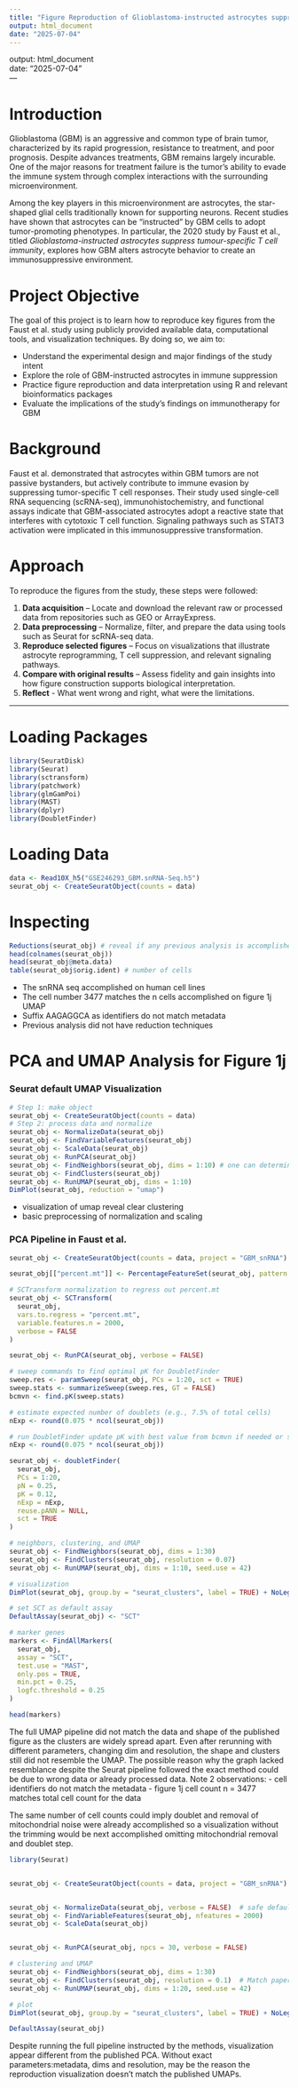 ```yaml
---
title: "Figure Reproduction of Glioblastoma-instructed astrocytes suppress tumour-specific T cell immunity by Faust et al."
output: html_document
date: "2025-07-04"
---
```

output: html_document  
date: "2025-07-04"  
---

# Introduction

Glioblastoma (GBM) is an aggressive and common type of brain tumor, characterized by its rapid progression, resistance to treatment, and poor prognosis. Despite advances treatments, GBM remains largely incurable. One of the major reasons for treatment failure is the tumor's ability to evade the immune system through complex interactions with the surrounding microenvironment.

Among the key players in this microenvironment are astrocytes, the star-shaped glial cells traditionally known for supporting neurons. Recent studies have shown that astrocytes can be "instructed" by GBM cells to adopt tumor-promoting phenotypes. In particular, the 2020 study by Faust et al., titled *Glioblastoma-instructed astrocytes suppress tumour-specific T cell immunity*, explores how GBM alters astrocyte behavior to create an immunosuppressive environment.

# Project Objective

The goal of this project is to learn how to reproduce key figures from the Faust et al. study using publicly provided available data, computational tools, and visualization techniques. By doing so, we aim to:

- Understand the experimental design and major findings of the study intent
- Explore the role of GBM-instructed astrocytes in immune suppression
- Practice figure reproduction and data interpretation using R and relevant bioinformatics packages 
- Evaluate the implications of the study's findings on immunotherapy for GBM

# Background

Faust et al. demonstrated that astrocytes within GBM tumors are not passive bystanders, but actively contribute to immune evasion by suppressing tumor-specific T cell responses. Their study used single-cell RNA sequencing (scRNA-seq), immunohistochemistry, and functional assays indicate that GBM-associated astrocytes adopt a reactive state that interferes with cytotoxic T cell function. Signaling pathways such as STAT3 activation were implicated in this immunosuppressive transformation.

# Approach

To reproduce the figures from the study, these steps were followed:

1. **Data acquisition** – Locate and download the relevant raw or processed data from repositories such as GEO or ArrayExpress.
2. **Data preprocessing** – Normalize, filter, and prepare the data using tools such as Seurat for scRNA-seq data.
3. **Reproduce selected figures** – Focus on visualizations that illustrate astrocyte reprogramming, T cell suppression, and relevant signaling pathways.
4. **Compare with original results** – Assess fidelity and gain insights into how figure construction supports biological interpretation.
5. **Reflect** - What went wrong and right, what were the limitations.

---


# Loading Packages

```r
library(SeuratDisk)
library(Seurat)
library(sctransform)
library(patchwork)
library(glmGamPoi)
library(MAST)
library(dplyr)
library(DoubletFinder)
```

# Loading Data
```r
data <- Read10X_h5("GSE246293_GBM.snRNA-Seq.h5")
seurat_obj <- CreateSeuratObject(counts = data)
```

# Inspecting 
```r
Reductions(seurat_obj) # reveal if any previous analysis is accomplished 
head(colnames(seurat_obj))
head(seurat_obj@meta.data)
table(seurat_obj$orig.ident) # number of cells

```
- The snRNA seq accomplished on human cell lines 
- The cell number 3477 matches the n cells accomplished on figure 1j UMAP
- Suffix AAGAGGCA as identifiers do not match metadata
- Previous analysis did not have reduction techniques

# PCA and UMAP Analysis for Figure 1j
### Seurat default UMAP Visualization
```r
# Step 1: make object
seurat_obj <- CreateSeuratObject(counts = data)
# Step 2: process data and normalize
seurat_obj <- NormalizeData(seurat_obj)
seurat_obj <- FindVariableFeatures(seurat_obj)
seurat_obj <- ScaleData(seurat_obj)
seurat_obj <- RunPCA(seurat_obj)
seurat_obj <- FindNeighbors(seurat_obj, dims = 1:10) # one can determine the algorithm to use on this line
seurat_obj <- FindClusters(seurat_obj)
seurat_obj <- RunUMAP(seurat_obj, dims = 1:10)
DimPlot(seurat_obj, reduction = "umap")
```

- visualization of umap reveal clear clustering 
- basic preprocessing of normalization and scaling

### PCA Pipeline in Faust et al.


```r

seurat_obj <- CreateSeuratObject(counts = data, project = "GBM_snRNA")

seurat_obj[["percent.mt"]] <- PercentageFeatureSet(seurat_obj, pattern = "^MT-")

# SCTransform normalization to regress out percent.mt
seurat_obj <- SCTransform(
  seurat_obj,
  vars.to.regress = "percent.mt",
  variable.features.n = 2000,
  verbose = FALSE
)

seurat_obj <- RunPCA(seurat_obj, verbose = FALSE)

# sweep commands to find optimal pK for DoubletFinder
sweep.res <- paramSweep(seurat_obj, PCs = 1:20, sct = TRUE)
sweep.stats <- summarizeSweep(sweep.res, GT = FALSE)
bcmvn <- find.pK(sweep.stats)

# estimate expected number of doublets (e.g., 7.5% of total cells)
nExp <- round(0.075 * ncol(seurat_obj))

# run DoubletFinder update pK with best value from bcmvn if needed or set to NULL if dataframe error appears
nExp <- round(0.075 * ncol(seurat_obj))

seurat_obj <- doubletFinder(
  seurat_obj,
  PCs = 1:20,
  pN = 0.25,
  pK = 0.12,
  nExp = nExp,
  reuse.pANN = NULL,
  sct = TRUE
)

# neighbors, clustering, and UMAP
seurat_obj <- FindNeighbors(seurat_obj, dims = 1:30)
seurat_obj <- FindClusters(seurat_obj, resolution = 0.07)
seurat_obj <- RunUMAP(seurat_obj, dims = 1:10, seed.use = 42)

# visualization
DimPlot(seurat_obj, group.by = "seurat_clusters", label = TRUE) + NoLegend()

# set SCT as default assay
DefaultAssay(seurat_obj) <- "SCT"

# marker genes
markers <- FindAllMarkers(
  seurat_obj,
  assay = "SCT",
  test.use = "MAST",
  only.pos = TRUE,
  min.pct = 0.25,
  logfc.threshold = 0.25
)

head(markers)
```
The full UMAP pipeline did not match the data and shape of the published figure as the clusters are widely spread apart. Even after rerunning with different parameters, changing dim and resolution, the shape and clusters still did not resemble the UMAP. The possible reason why the graph lacked resemblance despite the Seurat pipeline followed the exact method could be due to wrong data or already processed data. Note 2 observations:
- cell identifiers do not match the metadata
- figure 1j cell count n = 3477 matches total cell count for the data

The same number of cell counts could imply doublet and removal of mitochondrial noise were already accomplished so a visualization without the trimming would be next accomplished omitting mitochondrial removal and doublet step.

```r
library(Seurat)


seurat_obj <- CreateSeuratObject(counts = data, project = "GBM_snRNA")


seurat_obj <- NormalizeData(seurat_obj, verbose = FALSE)  # safe default
seurat_obj <- FindVariableFeatures(seurat_obj, nfeatures = 2000)
seurat_obj <- ScaleData(seurat_obj)


seurat_obj <- RunPCA(seurat_obj, npcs = 30, verbose = FALSE)

# clustering and UMAP
seurat_obj <- FindNeighbors(seurat_obj, dims = 1:30)
seurat_obj <- FindClusters(seurat_obj, resolution = 0.1)  # Match paper
seurat_obj <- RunUMAP(seurat_obj, dims = 1:20, seed.use = 42)

# plot
DimPlot(seurat_obj, group.by = "seurat_clusters", label = TRUE) + NoLegend()

```

```r
DefaultAssay(seurat_obj)
```

Despite running the full pipeline instructed by the methods, visualization appear different from the published PCA. Without exact parameters:metadata, dims and resolution, may be the reason the reproduction visualization doesn't match the published UMAPs. 



